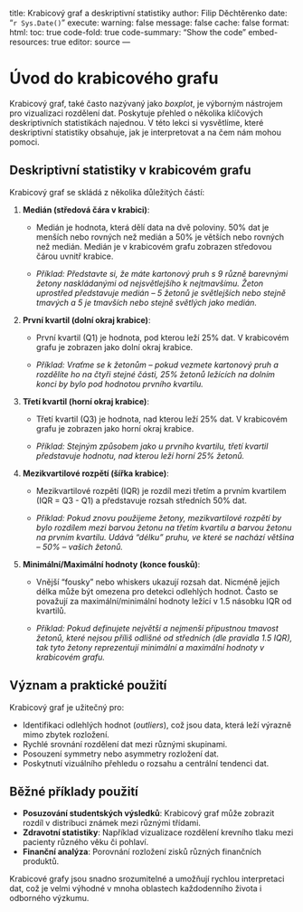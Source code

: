
title: Krabicový graf a deskriptivní statistiky
author: Filip Děchtěrenko
date: "`r Sys.Date()`"
execute:
  warning: false
  message: false
  cache: false
format:
  html:
    toc: true
    code-fold: true
    code-summary: "Show the code"
    embed-resources: true
editor: source
---

# Úvod do krabicového grafu

Krabicový graf, také často nazývaný jako *boxplot*, je výborným nástrojem pro vizualizaci rozdělení dat. Poskytuje přehled o několika klíčových deskriptivních statistikách najednou. V této lekci si vysvětlíme, které deskriptivní statistiky obsahuje, jak je interpretovat a na čem nám mohou pomoci.

## Deskriptivní statistiky v krabicovém grafu

Krabicový graf se skládá z několika důležitých částí:

1. **Medián (středová čára v krabici)**:
   - Medián je hodnota, která dělí data na dvě poloviny. 50% dat je menších nebo rovných než medián a 50% je větších nebo rovných než medián. Medián je v krabicovém grafu zobrazen středovou čárou uvnitř krabice.
   
   - *Příklad: Představte si, že máte kartonový pruh s 9 různě barevnými žetony naskládanými od nejsvětlejšího k nejtmavšímu. Žeton uprostřed představuje medián – 5 žetonů je světlejších nebo stejně tmavých a 5 je tmavších nebo stejně světlých jako medián.*

2. **První kvartil (dolní okraj krabice)**:
   - První kvartil (Q1) je hodnota, pod kterou leží 25% dat. V krabicovém grafu je zobrazen jako dolní okraj krabice.
   
   - *Příklad: Vraťme se k žetonům – pokud vezmete kartonový pruh a rozdělíte ho na čtyři stejné části, 25% žetonů ležících na dolním konci by bylo pod hodnotou prvního kvartilu.*

3. **Třetí kvartil (horní okraj krabice)**:
   - Třetí kvartil (Q3) je hodnota, nad kterou leží 25% dat. V krabicovém grafu je zobrazen jako horní okraj krabice.
   
   - *Příklad: Stejným způsobem jako u prvního kvartilu, třetí kvartil představuje hodnotu, nad kterou leží horní 25% žetonů.*

4. **Mezikvartilové rozpětí (šířka krabice)**:
   - Mezikvartilové rozpětí (IQR) je rozdíl mezi třetím a prvním kvartilem (IQR = Q3 - Q1) a představuje rozsah středních 50% dat.
   
   - *Příklad: Pokud znovu použijeme žetony, mezikvartilové rozpětí by bylo rozdílem mezi barvou žetonu na třetím kvartilu a barvou žetonu na prvním kvartilu. Udává "délku" pruhu, ve které se nachází většina – 50% – vašich žetonů.*

5. **Minimální/Maximální hodnoty (konce fousků)**:
   - Vnější "fousky" nebo whiskers ukazují rozsah dat. Nicméně jejich délka může být omezena pro detekci odlehlých hodnot. Často se považují za maximální/minimální hodnoty ležící v 1.5 násobku IQR od kvartilů.
   
   - *Příklad: Pokud definujete největší a nejmenší přípustnou tmavost žetonů, které nejsou příliš odlišné od středních (dle pravidla 1.5 IQR), tak tyto žetony reprezentují minimální a maximální hodnoty v krabicovém grafu.*

## Význam a praktické použití

Krabicový graf je užitečný pro:

- Identifikaci odlehlých hodnot (*outliers*), což jsou data, která leží výrazně mimo zbytek rozložení.
- Rychlé srovnání rozdělení dat mezi různými skupinami.
- Posouzení symmetry nebo asymmetry rozložení dat.
- Poskytnutí vizuálního přehledu o rozsahu a centrální tendenci dat.

## Běžné příklady použití

- **Posuzování studentských výsledků**: Krabicový graf může zobrazit rozdíl v distribuci známek mezi různými třídami.
- **Zdravotní statistiky**: Například vizualizace rozdělení krevního tlaku mezi pacienty různého věku či pohlaví.
- **Finanční analýza**: Porovnání rozložení zisků různých finančních produktů.

Krabicové grafy jsou snadno srozumitelné a umožňují rychlou interpretaci dat, což je velmi výhodné v mnoha oblastech každodenního života i odborného výzkumu.


